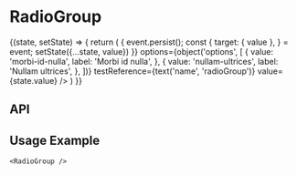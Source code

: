 
<Meta
  title="Components/RadioGroup"
  component={RadioGroup}
  decorators={[withKnobs]}
/>

# RadioGroup

<Preview>
  <Story name="Base component">
    <State
      initialState={{
        value: '',
      }}
     >
      {(state, setState) => {
        return (
          <RadioGroup
            name={text('name', 'radioGroup')}
            onChange={(event) => {
              event.persist();
              const {
                target: { value },
              } = event;
              setState({...state, value})
            }}
            options={object('options', [
              {
                value: 'morbi-id-nulla',
                label: 'Morbi id nulla',
              },
              {
                value: 'nullam-ultrices',
                label: 'Nullam ultrices',
              },
            ])}
            testReference={text('name', 'radioGroup')}
            value={state.value}
          />
        )
      }}
    </State>
  </Story>
</Preview>

## API

<Props of={RadioGroup} />

## Usage Example

```
<RadioGroup />
```
